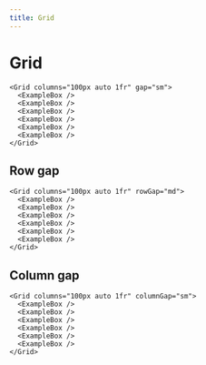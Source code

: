```yaml
---
title: Grid
---
```


# Grid

```tsx preview
<Grid columns="100px auto 1fr" gap="sm">
  <ExampleBox />
  <ExampleBox />
  <ExampleBox />
  <ExampleBox />
  <ExampleBox />
  <ExampleBox />
</Grid>
```

## Row gap

```tsx preview
<Grid columns="100px auto 1fr" rowGap="md">
  <ExampleBox />
  <ExampleBox />
  <ExampleBox />
  <ExampleBox />
  <ExampleBox />
  <ExampleBox />
</Grid>
```

## Column gap

```tsx preview
<Grid columns="100px auto 1fr" columnGap="sm">
  <ExampleBox />
  <ExampleBox />
  <ExampleBox />
  <ExampleBox />
  <ExampleBox />
  <ExampleBox />
</Grid>
```
